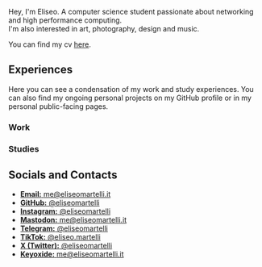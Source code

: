 Hey, I'm Eliseo. A computer science student passionate about networking and
high performance computing.  
I'm also interested in art, photography, design and music.

You can find my cv
[here](http://github.com/eliseomartelli/cv/releases/latest/download/cv.pdf).

## Experiences

Here you can see a condensation of my work and study experiences. You can also
find my ongoing personal projects on my GitHub profile or in my personal
public-facing pages.

### Work

<Timeline>
  <TimelineItem
    title="Researcher"
    description="Consortium GARR, Rome, Italy"
    range="2024 - Ongoing"
  />
  <TimelineItem
    title="Software Developer"
    description="Federazione Gomma Plastica, Milan, Italy"
    range="2024"
  />
  <TimelineItem
    title="Network Technician"
    description="Dedalonet S.r.l, Lanciano, Italy"
    range="2017 - 2018"
  />
  <TimelineItem
    title="Android Developer"
    description="~1M downloads on Google Play Store"
    range="2013 - 2019"
  />
  <TimelineItem
    title="Freelance Software Developer"
    description="Client projects ranging from websites to hardware devices"
    range="2011 - Ongoing"
  />
  <TimelineItem
    title="Open Source Software Contributor"
    description="Projects spanning from home automation to libraries"
    range="2011 - Ongoing"
  />
</Timeline>

### Studies

<Timeline>
  <TimelineItem
    range="2023 - Ongoing"
    title="Computer Science Master Degree"
    description="Università degli Studi di Torino, Turin, Italy"
  />
  <TimelineItem
    range="2019 - 2023"
    title="Computer Science Bachelor Degree"
    description="Università degli Studi di Torino, Turin, Italy"
  />
  <TimelineItem
    range="2012 - 2017"
    title="Telecomunications and Computer Science Degree"
    description="IIS Da Vinci-De Giorgio, Lanciano, Italy"
  />
</Timeline>

## Socials and Contacts

- [**Email:** me@eliseomartelli.it](mailto:me@eliseomartelli.it)
- [**GitHub:** @eliseomartelli](https://github.com/eliseomartelli)
- [**Instagram:** @eliseomartelli](https://instagram.com/eliseomartelli)
- [**Mastodon:** me@eliseomartelli.it](https://mastodon.social/@eliseomartelli)
- [**Telegram:** @eliseomartelli](https://t.me/eliseomartelli)
- [**TikTok:** @eliseo.martelli](https://tiktok.com/@eliseo.martelli)
- [**X (Twitter):** @eliseomartelli](https://twitter.com/eliseomartelli)
- [**Keyoxide:** me@eliseomartelli.it](https://keyoxide.org/me@eliseomartelli.it)
